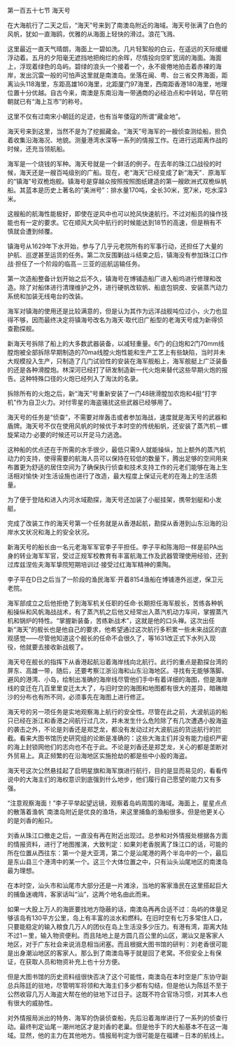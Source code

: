 

第一百五十七节 海天号

在大海航行了二天之后，“海天”号来到了南澳岛附近的海域。海天号张满了白色的风帆，犹如一直海鸥，优雅的从海面上轻快的滑过。浪花飞溅、

这里最近一直天气晴朗，海面上一碧如洗。几片轻絮般的白云，在遥远的天际缓缓浮动着。五月的夕阳毫无遮挡地把绚烂的余晖，尽情投向空旷宽阔的海面。海面上，浮现着绿色的岛屿。碧绿的浪头一个接着一个，永不疲倦地拍击着赤裸的海岸，发出沉雷一般的可怕声这里就是南澳岛。坐落在闽、粤、台三省交界海面，距离汕头118海里，东距高雄160海里，北距厦门97海里，西南距香港180海里，地理位置十分优越。自古今来，南澳是东南沿海一带通商的必经泊点和中转站，早在明朝就已有“海上互市”的称号。

这里不仅有过南宋小朝廷的足迹，也有当年倭寇的所谓“藏金地”。

海天号来到这里，当然不是为了挖掘藏金。“海天”号海军的一艘侦查测绘船，担负着收集沿海海况、地貌。测量港湾水深等一系列的情报工作。在进行远距离作战的时候，还充当领航船。

海军是一个烧钱的军种。海天号就是一个鲜活的例子。在去年的珠江口战役的时候，海天还是一艘百吨级别的广船。现在，老“海天”已经变成了新“海天”．原海军的“镇海”号双桅炮舰。镇海号是穿越众按照按照图纸建造的第一艘欧洲式双桅纵帆船。其蓝本是历史上著名的“美洲号”：排水量170吨，全长30米，宽7米，吃水深3米。

这艘船的航海性能极好，即使在逆风中也可以抢风快速航行。不过对船员的操作技能也有一定的要求。它在顺风大风中航行的时候能达到18节的高速，但是稍有不慎就会遭到倾覆。

镇海号从1629年下水开始，参与了几乎元老院所有的军事行动，还担任了大量的护航、巡逻甚至运货的任务。第二次反围剿战斗结束之后，镇海没有参加珠江口作战·担任了一个阶段的临高－三亚的巡航运输任务。

第一次造船整备计划开始之后不久，镇海号在博铺造船厂进入船坞进行修理和改造。除了对船体进行清理维护之外，进行硬帆改软帆、船底包铜皮、安装蒸汽动力系统和加装无线电台的改装。

海军对镇海的使用还是比较满意的，但是认为其作为远洋战舰吨位过小，火力也显得不够，因而最终决定将镇海号改名为海天·取代旧广船型的老海天号成为新得侦查勘探舰。

新海天号拆除了船上的大多数武器装备，以减轻重量。6门·的臼炮和2门70mm线膛炮被全部拆除早期制造的70ma线膛火炮性能和生产工艺上有些缺陷，当时并未大规模投入生产，只制造了几门试验性的安装在海军舰船上，海军舰艇上广泛装备的还是各种滑膛炮。林深河已经打了研发制造新一代火炮来替代这些早期火炮的报告。这种特殊口径的火炮已经列入了淘汰的名录。

拆除所有的火炮之后，新“海天”号重新安装了一门48磅滑膛加农炮和4挺“打字机”作为自卫火力。对付零星的海盗骚扰这些武器已经够用了。

海天号的任务是“侦查”，不需要对岸轰击或者参加海战，速度就是海天号的武器和盾牌。海天号不仅在使用风帆的时候优于本时空的传统船帆，还安装了蒸汽机－螺旋桨动力·必要的时候还可以开足马力逃逸。

这种船的优点还在于所需的水手很少，最低只需9人就能操纵，加上额外的蒸汽机动力的支持，使得需要的航海人员可以保持在较低的数量下，腾出足够的空间用来布置更为舒适的居住空间为了确保执行侦查和技术支持工作的元老们能够在海上生活相对愉快·对生活设施也进行了改造，最大程度上保证元老的在海上的生活质量。

为了便于登陆和进入内河水域勘探，海天号还加装了小艇挂架，携带划艇和小发艇。

完成了改装工作的海天号第一个任务就是从香港起航，勘探从香港到山东沿海的沿岸水文状况和海上的安全状况。

新海天号的船长由一名元老海军军官李子平担任。李子平和陈海阳一样是前PA出身的转业海军军官，受过正规军校教育有丰富航海工作及武器管理使用经验，还到过库兹涅佐夫海军挚院短期培训过·接受过红海军精神的熏陶。

李子平在D日之后当了一阶段的渔民海军·开着8154渔船在博铺港外巡逻，保卫元老院。

海军部成立之后他拒绝了到海军机关任职的任命·长期担任海军舰长，苦练各种帆船操纵和风帆海战战术，有了蒸汽机之后他又经常出入蒸汽机动力车间，掌握蒸汽机和锅炉的特性。“掌握新装备，苦练新战术”，这就是他的口头禅。这次出任新“海天”的舰长也是他自己的要求，他希望通过这次航行多积累一些未来战区的直观感觉——尽管他知道这个舰长的任命不会很久了，等1631改正式下水列入现役，他就要去接收新战舰了。

海天号在舰长的指挥下从香港起航沿着海岸线向北航行。此行的重点是勘探台湾的屏东、高雄一带，随后，还要考察江浙沿海和山东沿海地区。寻找有无能够落脚。避风的港湾、小岛，绘制出准确的海岸线尽管他们手中有着详细的海图，但是海岸线的变迁在几百里里变迁太大了，与旧时空的海图和地图都有很大的差异，暗礁暗沙的分布也有所不同，必须事先在海图上进行修正。

海天号的另一项任务是实地观察海上航行的安全性。尽管在此之前，大波航运的船只已经在浙江和香港之间航行过几次，并未发生什么危险除了有几次遭遇小股海盗的袭击之外，不论是刘香还是郑芝龙，都没有发动过对大波航运的货运航行的拦截。看来大图书馆历史研究组的论断是准确的：这些大海主们并没有能力组织严密的海上封锁网他们的志向也不在于此。不论是刘香还是郑芝龙，关心的都是垄断对外贸易上。真正频繁的在沿海地区实施抢劫的都是些中小股的海盗。

海天号这次公然悬挂起了启明星旗和海军旗进行航行，目的是显而易见的，看看传说中的大海主们的海权意识到底强到什么地步，他们履行自己愿望的能力又有多强。

“注意观察海面！”李子平举起望远镜，观察着岛屿周围的海域。海面上，星星点点的散落着渔帆ˉ南澳岛附近是优良的渔场，来这里捕鱼的渔船很多。但是他更关心的是刘香的船只。

刘香从珠江口撤走之后，一直没有再在附近出现过。总参和对外情报处根据各方面的情报资料，进行了地图推演，大致判定：如果刘老香脱离了珠江口的话，可能的所在位置从西往东：第一个是大亚湾，第二个是汕尾港的两个半岛中的一个，最后是东山县三个港湾中的某一个。这三个大体位置之中，只有汕头汕尾地区的南澳岛最为理想。

在本时空，汕头市和汕尾市大部分还是一片滩涂，当地的客家渔民在这里搭起巨大的捕鱼迷魂阵，客家话叫“汕”，这两个地名由此而来。

如果一大股上万人的海匪要找地方隐蔽的话，南澳岛再再合适不过：岛屿的体量足够该岛有130平方公里，岛上有丰富的淡水和燃料。在旧时空有七万多常住人口，只要能稳定的输入粮食几万人的团伙在岛上生活没多少压力。有港有湾，距离大陆不过1－里，输入物资便利。而且陆地上是方圆几百公里的山区，潮汕又是客家人地区，对于广东社会来说消息相当闭塞。而且根据大图书馆的研判：刘老香很可能是出身潮汕地区的客家人。那么到了南澳岛等于就是回了老窝。不但安全上有保证，在获取人员和物资补充上也十分方便。

但是大图书馆的历史资料组很快否决了这个可能性，南澳岛在本时空是广东协守副总兵陈廷的驻地，尽管明军将领和大海主们多少都有勾结，但是他认为陈廷不至于公然收容几万人海盗大帮在他的驻地下过日子。这既不符合官场习惯，对其本人也有很大的威胁性。

对外情报局派出的特务、海军的伪装侦查船，先后沿着海岸进行了一系列的侦查行动。最终判定讪尾－潮州地区才是刘香的老巢。但是他手下的大船基本不在这一海域。显然，他的主力在其他地方。情报局判定为很可能是在福建－日本的航线上。

